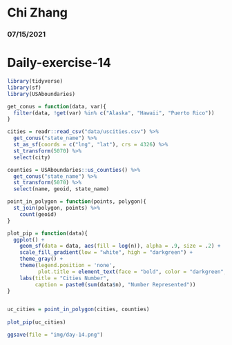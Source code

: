 # Chi Zhang
### 07/15/2021
# Daily-exercise-14

```r
library(tidyverse)
library(sf)
library(USAboundaries)

get_conus = function(data, var){
  filter(data, !get(var) %in% c("Alaska", "Hawaii", "Puerto Rico"))
}

cities = readr::read_csv("data/uscities.csv") %>%
  get_conus("state_name") %>%
  st_as_sf(coords = c("lng", "lat"), crs = 4326) %>%
  st_transform(5070) %>%
  select(city)

counties = USAboundaries::us_counties() %>%
  get_conus("state_name") %>%
  st_transform(5070) %>%
  select(name, geoid, state_name)

point_in_polygon = function(points, polygon){
  st_join(polygon, points) %>%
    count(geoid)
}

plot_pip = function(data){
  ggplot() +
    geom_sf(data = data, aes(fill = log(n)), alpha = .9, size = .2) +
    scale_fill_gradient(low = "white", high = "darkgreen") +
    theme_gray() +
    theme(legend.position = 'none',
          plot.title = element_text(face = "bold", color = "darkgreen", hjust = .5, size = 24)) +
    labs(title = "Cities Number",
         caption = paste0(sum(data$n), "Number Represented"))
}


uc_cities = point_in_polygon(cities, counties)
  
plot_pip(uc_cities)

ggsave(file = "img/day-14.png")

```

